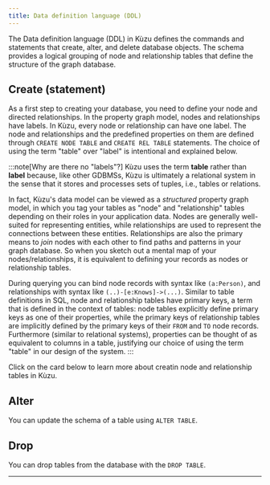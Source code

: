 ```yaml
---
title: Data definition language (DDL)
---
```



The Data definition language (DDL) in Kùzu defines the commands and statements that create, alter,
and delete database objects. The schema provides a logical grouping of node and relationship tables
that define the structure of the graph database.

## Create (statement)

As a first step to creating your database, you need to define your node and directed relationships.
In the property graph model, nodes and relationships have labels. In Kùzu, every node or
relationship can have one label. The node and relationships and the predefined properties on them are
defined through `CREATE NODE TABLE` and `CREATE REL TABLE` statements.
The choice of using the term "table" over "label" is intentional and explained below.

:::note[Why are there no "labels"?]
Kùzu uses the term **table** rather than **label** because, like other GDBMSs, Kùzu is
ultimately a relational system in the sense that it stores and processes sets of tuples, i.e., tables
or relations.

In fact, Kùzu's data model can be viewed as a _structured_ property graph model, in
which you tag your tables as "node" and "relationship" tables depending on their roles in your
application data. Nodes are generally
well-suited for representing entities, while relationships are used to represent the
connections between these entities. Relationships are also the primary means to *join* nodes with each other to
find paths and patterns in your graph database. So when you sketch out a mental map of your
nodes/relationships, it is equivalent to defining your records as nodes or relationship tables.

During querying you can bind node records with syntax like `(a:Person)`, and relationships with syntax
like `(..)-[e:Knows]->(...)`. Similar to table definitions in SQL, node and relationship tables have
primary keys, a term that is defined in the context of tables: node tables explicitly define
primary keys as one of their properties, while the primary keys of relationship tables are
implicitly defined by the primary keys of their `FROM` and `TO` node records. Furthermore
(similar to relational systems), properties can be thought of as equivalent to columns in a table,
justifying our choice of using the term "table" in our design of the system.
:::


Click on the card below to learn more about creatin node and relationship tables in Kùzu.

<LinkCard
    title="CREATE" href="/cypher/data-definition/create-table"
    description="Create node and relationship tables"
/>

## Alter

You can update the schema of a table using `ALTER TABLE`.

<LinkCard
    title="ALTER" href="/cypher/data-definition/alter"
    description="Update the schema of a node or relationship table"
/>

## Drop

You can drop tables from the database with the `DROP TABLE`.

<LinkCard
    title="DROP" href="/cypher/data-definition/drop"
    description="Drop node or relationship table"
/>

---

